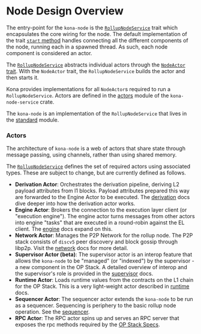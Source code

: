 # Node Design Overview

The entry-point for the `kona-node` is the [`RollupNodeService`][trait]
trait which encapsulates the core wiring for the node. The default
implementation of the trait [`start` method][start] handles connecting
all the different components of the node, running each in a spawned
thread. As such, each node component is considered an actor.

The [`RollupNodeService`][trait] abstracts individual actors through
the [`NodeActor` trait][actor]. With the `NodeActor` trait, the
`RollupNodeService` builds the actor and then starts it.

Kona provides implementations for all `NodeActor`s required
to run a `RollupNodeService`. Actors are defined in the
[actors][actors] module of the `kona-node-service` crate.

The `kona-node` is an implementation of the `RollupNodeService`
that lives in the [standard][standard] module.


### Actors

The architecture of `kona-node` is a web of actors that share
state through message passing, using channels, rather than using
shared memory.

The [`RollupNodeService`][trait] defines the set of required
actors  using associated types. These are subject to change,
but are currently defined as follows.

- **Derivation Actor**: Orchestrates the derivation pipeline,
  deriving L2 payload attributes from l1 blocks. Payload
  attributes prepared this way are forwarded to the Engine
  Actor to be executed. The [derivation][derivation] docs
  dive deeper into how the derivation actor works.
- **Engine Actor**: Brokers the connection to the execution
  layer client (or "execution engine"). The engine actor
  turns messages from other actors into engine "tasks"
  that are executed in a round-robin against the EL client.
  The [engine][engine] docs expand on this.
- **Network Actor**: Manages the P2P Network for the rollup
  node. The P2P stack consists of `discv5` peer discovery
  and block gossip through libp2p. Visit the [network][p2p]
  docs for more detail.
- **Supervisor Actor (beta)**: The supervisor actor is an
  interop feature that allows the `kona-node` to be
  "managed" (or "indexed") by the supervisor - a new
  component in the OP Stack. A detailed overview of
  interop and the supervisor's role is provided in the
  [supervisor][supervisor] docs.
- **Runtime Actor**: Loads runtime values from the contracts
  on the L1 chain for the OP Stack. This is a very
  light-weight actor described in [runtime][runtime] docs.
- **Sequencer Actor**: The sequencer actor extends the
  `kona-node` to be run as a sequencer. Sequencing is
  periphery to the basic rollup node operation. See
  the [sequencer][sequencer].
- **RPC Actor**: The RPC actor spins up and serves an
  RPC server that exposes the rpc methods required by
  the [OP Stack Specs][specs].




[p2p]: ./p2p.md
[engine]: ./engine.md
[derivation]: ./derivation.md
[supervisor]: ./supervisor.md
[runtime]: ./runtime.md
[sequencer]: ./sequencer.md

[specs]: https://specs.optimism.io/protocol/rollup-node.html

[standard]: https://github.com/op-rs/kona/blob/main/crates/node/service/src/service/standard/node.rs
[actors]: https://github.com/op-rs/kona/tree/main/crates/node/service/src/actors
[actor]: https://github.com/op-rs/kona/blob/main/crates/node/service/src/actors/traits.rs#L19
[start]: https://github.com/op-rs/kona/blob/main/crates/node/service/src/service/core.rs#L161-L162
[trait]: https://github.com/op-rs/kona/blob/main/crates/node/service/src/service/core.rs#L56
